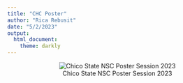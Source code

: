 ```yaml
---
title: "CHC Poster"
author: "Rica Rebusit"
date: "5/2/2023"
output:
  html_document:
    theme: darkly
---
```


<center>
![Chico State NSC Poster Session 2023](~/Documents/RicaRebusitWeb/chcposter.png)
</center>